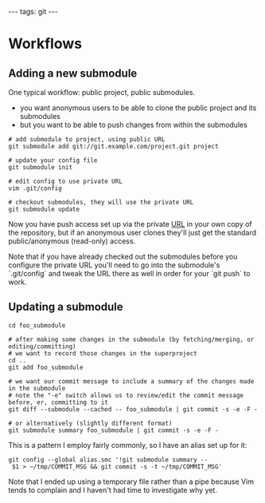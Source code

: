 ---
tags: git
---
= Workflows =

== Adding a new submodule ==

One typical workflow: public project, public submodules.

* you want anonymous users to be able to clone the public project and its submodules
* but you want to be able to push changes from within the submodules

<pre># add submodule to project, using public URL
git submodule add git://git.example.com/project.git project

# update your config file
git submodule init

# edit config to use private URL
vim .git/config

# checkout submodules, they will use the private URL
git submodule update</pre>

Now you have push access set up via the private [[URL]] in your own copy of the repository, but if an anonymous user clones they'll just get the standard public/anonymous (read-only) access.

Note that if you have already checked out the submodules before you configure the private URL you'll need to go into the submodule's `.git/config` and tweak the URL there as well in order for your `git push` to work.

== Updating a submodule ==

<pre>cd foo_submodule

# after making some changes in the submodule (by fetching/merging, or editing/committing)
# we want to record those changes in the superproject
cd ..
git add foo_submodule

# we want our commit message to include a summary of the changes made in the submodule
# note the "-e" switch allows us to review/edit the commit message before, er, committing to it
git diff --submodule --cached -- foo_submodule | git commit -s -e -F -

# or alternatively (slightly different format)
git submodule summary foo_submodule | git commit -s -e -F -</pre>

This is a pattern I employ fairly commonly, so I have an alias set up for it:

 git config --global alias.smc '!git submodule summary -- $1 > ~/tmp/COMMIT_MSG && git commit -s -t ~/tmp/COMMIT_MSG'

Note that I ended up using a temporary file rather than a pipe because Vim tends to complain and I haven't had time to investigate why yet.
